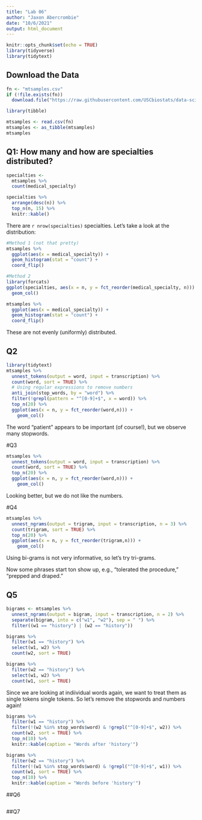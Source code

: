 ```yaml
---
title: "Lab 06"
author: "Jaxon Abercrombie"
date: "10/6/2021"
output: html_document
---
```


```r
knitr::opts_chunk$set(echo = TRUE)
library(tidyverse)
library(tidytext)

```

## Download the Data
```r
fn <- "mtsamples.csv"
if (!file.exists(fn))
  download.file("https://raw.githubusercontent.com/USCbiostats/data-science-data/master/00_mtsamples/mtsamples.csv", destfile = fn)

library(tibble)

mtsamples <- read.csv(fn)
mtsamples <- as_tibble(mtsamples)
mtsamples

```

## Q1: How many and how are specialties distributed?
```r
specialties <-
  mtsamples %>%
  count(medical_specialty)

specialties %>%
  arrange(desc(n)) %>%
  top_n(n, 15) %>%
  knitr::kable()
```

There are `r nrow(specialties)` specialties. Let's take a look at the distribution:

```r
#Method 1 (not that pretty)
mtsamples %>%
  ggplot(aes(x = medical_specialty)) +
  geom_histogram(stat = "count") +
  coord_flip()

#Method 2
library(forcats)
ggplot(specialties, aes(x = n, y = fct_reorder(medical_specialty, n))) +
  geom_col()

```

```r
mtsamples %>%
  ggplot(aes(x = medical_specialty)) +
  geom_histogram(stat = "count") +
  coord_flip()
```

These are not evenly (uniformly) distributed.

## Q2
```r
library(tidytext)
mtsamples %>%
  unnest_tokens(output = word, input = transcription) %>%
  count(word, sort = TRUE) %>%
  # Using regular expressions to remove numbers
  anti_join(stop_words, by = "word") %>%
  filter(!grepl(pattern = "^[0-9]+$", x = word)) %>%
  top_n(20) %>%
  ggplot(aes(x = n, y = fct_reorder(word,n))) +
    geom_col()
```

The word "patient" appears to be important (of course!), but we observe many stopwords.

#Q3
```r
mtsamples %>%
  unnest_tokens(output = word, input = transcription) %>%
  count(word, sort = TRUE) %>%
  top_n(20) %>%
  ggplot(aes(x = n, y = fct_reorder(word,n))) +
    geom_col()
```

Looking better, but we do not like the numbers.

#Q4
```r
mtsamples %>%
  unnest_ngrams(output = trigram, input = transcription, n = 3) %>%
  count(trigram, sort = TRUE) %>%
  top_n(20) %>%
  ggplot(aes(x = n, y = fct_reorder(trigram,n))) +
    geom_col()
```

Using bi-grams is not very informative, so let's try tri-grams.

Now some phrases start ton show up, e.g., "tolerated the procedure," "prepped and draped."

## Q5
```r
bigrams <- mtsamples %>%
  unnest_ngrams(output = bigram, input = transcription, n = 2) %>%
  separate(bigram, into = c("w1", "w2"), sep = " ") %>%
  filter((w1 == "history") | (w2 == "history"))

bigrams %>%
  filter(w1 == "history") %>%
  select(w1, w2) %>%
  count(w2, sort = TRUE)

bigrams %>%
  filter(w2 == "history") %>%
  select(w1, w2) %>%
  count(w1, sort = TRUE)
```

Since we are looking at indiividual words again, we want to treat them as single tokens
single tokens. So let's remove the stopwords and numbers again!

```r
bigrams %>%
  filter(w1 == "history") %>%
  filter(!(w2 %in% stop_words$word) & !grepl("^[0-9]+$", w2)) %>%
  count(w2, sort = TRUE) %>%
  top_n(10) %>%
  knitr::kable(caption = "Words after 'history'")

bigrams %>%
  filter(w2 == "history") %>%
  filter(!(w1 %in% stop_words$word) & !grepl("^[0-9]+$", w1)) %>%
  count(w1, sort = TRUE) %>%
  top_n(10) %>%
  knitr::kable(caption = "Words before 'history'")
```


##Q6
```r

```

##Q7
```r

```


